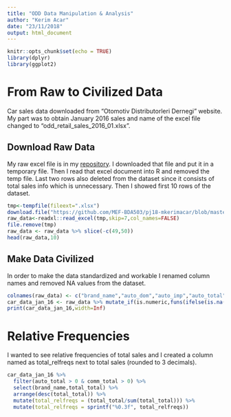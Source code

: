 ```yaml
---
title: "ODD Data Manipulation & Analysis"
author: "Kerim Acar"
date: "23/11/2018"
output: html_document
---
```


```r
knitr::opts_chunk$set(echo = TRUE)
library(dplyr)
library(ggplot2)
```

# From Raw to Civilized Data

Car sales data downloaded from "Otomotiv Distributorleri Dernegi" website. My part was to obtain January 2016 sales and name of the excel file changed to "odd_retail_sales_2016_01.xlsx".

## Download Raw Data

My raw excel file is in my [repository](pj18-mkerimacar/odd_retail_sales_2016_01.xlsx).
I downloaded that file and put it in a temporary file. Then I read that excel document into R and removed the temp file.
Last two rows also deleted from the dataset since it consists of total sales info which is unnecessary. Then I showed first 10 rows of the dataset.


```r
tmp<-tempfile(fileext=".xlsx")
download.file("https://github.com/MEF-BDA503/pj18-mkerimacar/blob/master/odd_retail_sales_2016_01.xlsx?raw=true",destfile=tmp)
raw_data<-readxl::read_excel(tmp,skip=7,col_names=FALSE)
file.remove(tmp)
raw_data <- raw_data %>% slice(-c(49,50))
head(raw_data,10)
```

## Make Data Civilized

In order to make the data standardized and workable I renamed column names and removed NA values from the dataset.

```r
colnames(raw_data) <- c("brand_name","auto_dom","auto_imp","auto_total","comm_dom","comm_imp","comm_total","total_dom","total_imp","total_total")
car_data_jan_16 <- raw_data %>% mutate_if(is.numeric,funs(ifelse(is.na(.),0,.))) %>% mutate(year=2016,month=1)
print(car_data_jan_16,width=Inf)
```


# Relative Frequencies

I wanted to see relative frequencies of total sales and I created a column named as total_relfreqs next to total sales (rounded to 3 decimals).

```r
car_data_jan_16 %>% 
  filter(auto_total > 0 & comm_total > 0) %>%
  select(brand_name,total_total) %>%
  arrange(desc(total_total)) %>%
  mutate(total_relfreqs = (total_total/sum(total_total))) %>%
  mutate(total_relfreqs = sprintf("%0.3f", total_relfreqs))
```

